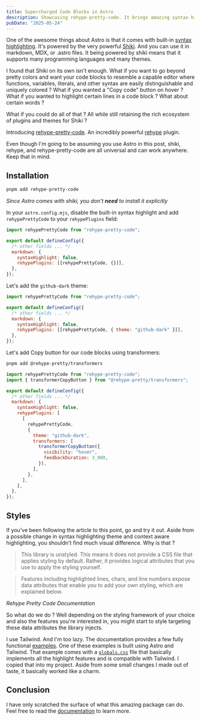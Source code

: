 ```yaml
---
title: Supercharged Code Blocks in Astro
description: Showcasing rehype-pretty-code. It brings amazing syntax highlighting capabilities, and also a neat copy code button.
pubDate: "2025-05-24"
---
```


One of the awesome things about Astro is that it comes with built-in [syntax highlighting](https://docs.astro.build/en/guides/syntax-highlighting/). It's powered by the very powerful [Shiki](https://shiki.style/). And you can use it in markdown, MDX, or .astro files. It being powered by shiki means that it supports many programming languages and many themes.

I found that Shiki on its own isn't enough. What if you want to go beyond pretty colors and want your code blocks to resemble a capable editor where functions, variables, literals, and other syntax are easily distinguishable and uniquely colored ? What if you wanted a "Copy code" button on hover ? What if you wanted to highlight certain lines in a code block ? What about certain words ?

What if you could do all of that ? All while still retaining the rich ecosystem of plugins and themes for Shiki ?

Introducing [rehype-pretty-code](https://rehype-pretty.pages.dev/). An incredibly powerful [rehype](https://github.com/rehypejs/rehype) plugin.

Even though I'm going to be assuming you use Astro in this post, shiki, rehype, and rehype-pretty-code are all universal and can work anywhere. Keep that in mind.

## Installation

```bash
pnpm add rehype-pretty-code
```

_Since Astro comes with shiki, you don't **need** to install it explicitly_

In your `astro.config.mjs`, disable the built-in syntax highlight and add `rehypePrettyCode` to your `rehypePlugins` field:

```js {1, 6-7}
import rehypePrettyCode from "rehype-pretty-code";

export default defineConfig({
  /* other fields ... */
  markdown: {
    syntaxHighlight: false,
    rehypePlugins: [[rehypePrettyCode, {}]],
  },
});
```

Let's add the `github-dark` theme:

```js /{ theme: "github-dark" }/
import rehypePrettyCode from "rehype-pretty-code";

export default defineConfig({
  /* other fields ... */
  markdown: {
    syntaxHighlight: false,
    rehypePlugins: [[rehypePrettyCode, { theme: "github-dark" }]],
  },
});
```

Let's add Copy button for our code blocks using transformers:

```bash
pnpm add @rehype-pretty/transformers
```

```js title="astro.config.mjs" {2, 13-18}
import rehypePrettyCode from "rehype-pretty-code";
import { transformerCopyButton } from "@rehype-pretty/transformers";

export default defineConfig({
  /* other fields ... */
  markdown: {
    syntaxHighlight: false,
    rehypePlugins: [
      [
        rehypePrettyCode,
        {
          theme: "github-dark",
          transformers: [
            transformerCopyButton({
              visibility: "hover",
              feedbackDuration: 3_000,
            }),
          ],
        },
      ],
    ],
  },
});
```

## Styles

If you've been following the article to this point, go and try it out. Aside from a possible change in syntax highlighting theme and context aware highlighting, you shouldn't find much visual difference. Why is that ?

> This library is unstyled. This means it does not provide a CSS file that applies styling by default. Rather, it provides logical attributes that you use to apply the styling yourself.

> Features including highlighted lines, chars, and line numbers expose data attributes that enable you to add your own styling, which are explained below.

_Rehype Pretty Code Documentation_

So what do we do ? Well depending on the styling framework of your choice and also the features you're interested in, you might start to style targeting these data attributes the library injects.

I use Tailwind. And I'm too lazy. The documentation provides a few fully functional [examples](https://rehype-pretty.pages.dev/examples/). One of these examples is built using Astro and Tailwind. That example comes with a [`globals.css`](https://github.com/rehype-pretty/rehype-pretty-code/blob/master/examples/astro/src/globals.css) file that basically implements all the highlight features and is compatible with Tailwind. I copied that into my project. Aside from some small changes I made out of taste, it basically worked like a charm.

## Conclusion

I have only scratched the surface of what this amazing package can do. Feel free to read the [documentation](https://rehype-pretty.pages.dev/) to learn more.
